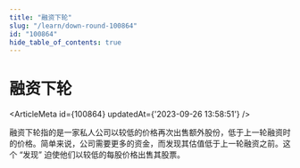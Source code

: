 ```yaml
---
title: "融资下轮"
slug: "/learn/down-round-100864"
id: "100864"
hide_table_of_contents: true
---
```



# 融资下轮

<ArticleMeta id={100864} updatedAt={'2023-09-26 13:58:51'} />
<div className='border-solid border-b border-t-0 my-4 border-[var(--ifm-color-gray-300)]' />

融资下轮指的是一家私人公司以较低的价格再次出售额外股份，低于上一轮融资时的价格。简单来说，公司需要更多的资金，而发现其估值低于上一轮融资之前。这个 “发现” 迫使他们以较低的每股价格出售其股票。
